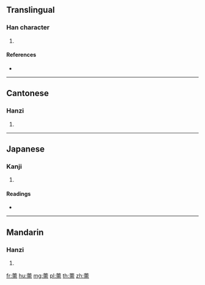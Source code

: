 {{character info/new}}
==Translingual==

===Han character===
{{Han char|rn=140|rad=艸|as=14|sn=20|four=44227|canj=TMBB}}

# {{defn|Han|sort=艸14}}

====References====
* {{Han ref|kx=1063.020|dkj=32202|dj=1527.310|hdz=53312.020|uh=85B7|ud=34231|bh=F0B8|bd=61624}}

----

==Cantonese==

===Hanzi===
{{yue-hanzi|jyut=|y=yu4}}

# {{defn|lang=yue|sort=艸14}}

----

==Japanese==

===Kanji===
{{ja-kanji|grade=|rs=艸14}}

# {{defn|lang=ja|sort=艸14}}

====Readings====
* {{ja-readings|on=[[じゅ]] (ju), [[にゅ]] (nyu), [[じゅう]] (jū)|kun=[[きくらげ]] (kikurage)|nanori=}}

----

==Mandarin==

===Hanzi===
{{cmn-hanzi|pin=[[rú]] ([[ru2]])|wg=ju<sup>2</sup>}}

# {{defn|lang=cmn|sort=艸14}}

[[fr:薷]]
[[hu:薷]]
[[mg:薷]]
[[pl:薷]]
[[th:薷]]
[[zh:薷]]